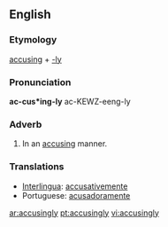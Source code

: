 ==English==

===Etymology===
[[accuse|accusing]] + [[-ly]]

===Pronunciation===
'''ac-cus*ing-ly'''
ac-KEWZ-eeng-ly

===Adverb===
{{en-adv}}

# In an [[accusing]] manner.

===Translations===
{{rfc-level|Translations at L3+ (AutoFormat would have corrected level of Translations)}}
*[[Interlingua]]: [[accusativemente]]
*Portuguese: [[acusadoramente]]

[[ar:accusingly]]
[[pt:accusingly]]
[[vi:accusingly]]